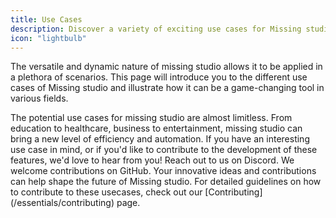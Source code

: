 ```yaml
---
title: Use Cases
description: Discover a variety of exciting use cases for Missing studio.
icon: "lightbulb"
---
```


The versatile and dynamic nature of missing studio allows it to be applied in a plethora of scenarios. This page will introduce you to the different use cases of Missing studio and illustrate how it can be a game-changing tool in various fields.

<Info>
  The potential use cases for missing studio are almost limitless. From
  education to healthcare, business to entertainment, missing studio can bring a
  new level of efficiency and automation.
</Info>

<CardGroup cols={2}>
  <Card
    title="Contribute on Discord"
    icon="discord"
    href="https://discord.gg/99UVa6MkUX"
  >
    If you have an interesting use case in mind, or if you'd like to contribute
    to the development of these features, we'd love to hear from you! Reach out
    to us on Discord.
  </Card>
  <Card
    title="Contribute on GitHub"
    icon="github"
    href="https://github.com/missingstudio/studio"
  >
    We welcome contributions on GitHub. Your innovative ideas and contributions
    can help shape the future of Missing studio.
  </Card>
</CardGroup>

<Note>
  For detailed guidelines on how to contribute to these usecases, check out our
  [Contributing](/essentials/contributing) page.
</Note>
